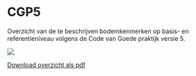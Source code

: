 # CGP5

Overzicht van de te beschrijven bodemkenmerken op basis- en referentieniveau volgens de Code van Goede praktijk versie 5.


![](figuren/legende_bijlage.png)

[Download overzicht als pdf](https://github.com/hanecakr/handleidingBeschrijvenBodems/blob/main/bijlage_CGP5.pdf)
